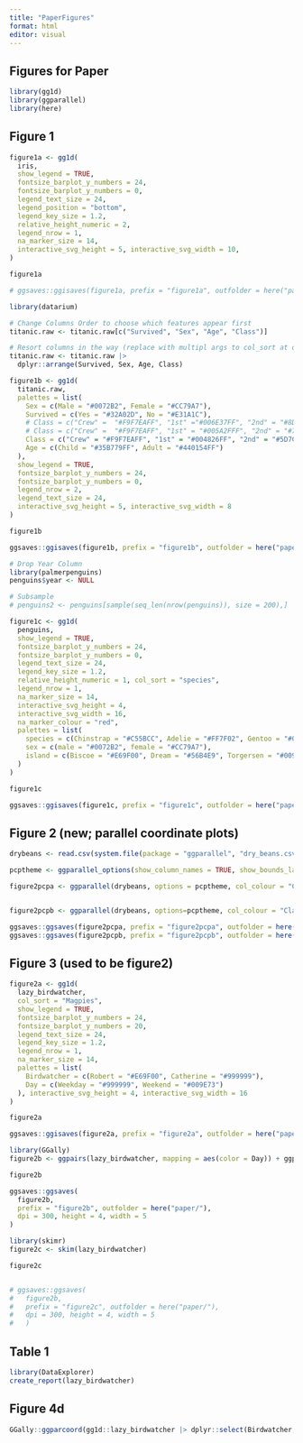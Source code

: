 ```yaml
---
title: "PaperFigures"
format: html
editor: visual
---
```


## Figures for Paper

```r
library(gg1d)
library(ggparallel)
library(here)
```

## Figure 1

```r
figure1a <- gg1d(
  iris,
  show_legend = TRUE,
  fontsize_barplot_y_numbers = 24,
  fontsize_barplot_y_numbers = 0,
  legend_text_size = 24,
  legend_position = "bottom",
  legend_key_size = 1.2,
  relative_height_numeric = 2,
  legend_nrow = 1,
  na_marker_size = 14,
  interactive_svg_height = 5, interactive_svg_width = 10,
)

figure1a

# ggsaves::ggisaves(figure1a, prefix = "figure1a", outfolder = here("paper/"), dpi = 300, title = "Iris")
```

```r
library(datarium)

# Change Columns Order to choose which features appear first
titanic.raw <- titanic.raw[c("Survived", "Sex", "Age", "Class")]

# Resort columns in the way (replace with multipl args to col_sort at one point
titanic.raw <- titanic.raw |>
  dplyr::arrange(Survived, Sex, Age, Class)

figure1b <- gg1d(
  titanic.raw,
  palettes = list(
    Sex = c(Male = "#0072B2", Female = "#CC79A7"),
    Survived = c(Yes = "#32A02D", No = "#E31A1C"),
    # Class = c("Crew" =  "#F9F7EAFF", "1st" ="#006E37FF", "2nd" = "#8DB580FF", "3rd" =  "#D9E5BDFF"),
    # Class = c("Crew" =  "#F9F7EAFF", "1st" = "#005A2FFF", "2nd" = "#719A63FF", "3rd" = "#C0D6A8FF"),
    Class = c("Crew" = "#F9F7EAFF", "1st" = "#004826FF", "2nd" = "#5D7C50FF", "3rd" = "#A8BE93FF"),
    Age = c(Child = "#35B779FF", Adult = "#440154FF")
  ),
  show_legend = TRUE,
  fontsize_barplot_y_numbers = 24,
  fontsize_barplot_y_numbers = 0,
  legend_nrow = 2,
  legend_text_size = 24,
  interactive_svg_height = 5, interactive_svg_width = 8
)

figure1b

ggsaves::ggisaves(figure1b, prefix = "figure1b", outfolder = here("paper/"), dpi = 300, title = "Titanic")
```

```r
# Drop Year Column
library(palmerpenguins)
penguins$year <- NULL

# Subsample
# penguins2 <- penguins[sample(seq_len(nrow(penguins)), size = 200),]

figure1c <- gg1d(
  penguins,
  show_legend = TRUE,
  fontsize_barplot_y_numbers = 24,
  fontsize_barplot_y_numbers = 0,
  legend_text_size = 24,
  legend_key_size = 1.2,
  relative_height_numeric = 1, col_sort = "species",
  legend_nrow = 1,
  na_marker_size = 14,
  interactive_svg_height = 4,
  interactive_svg_width = 16,
  na_marker_colour = "red",
  palettes = list(
    species = c(Chinstrap = "#C55BCC", Adelie = "#FF7F02", Gentoo = "#047476"),
    sex = c(male = "#0072B2", female = "#CC79A7"),
    island = c(Biscoe = "#E69F00", Dream = "#56B4E9", Torgersen = "#009E73")
  )
)

figure1c

ggsaves::ggisaves(figure1c, prefix = "figure1c", outfolder = here("paper/"), dpi = 300, title = "PalmerPenguins")
```

## Figure 2 (new; parallel coordinate plots)

```r
drybeans <- read.csv(system.file(package = "ggparallel", "dry_beans.csv"))

pcptheme <- ggparallel_options(show_column_names = TRUE, show_bounds_labels = FALSE, show_points = TRUE, show_bounds_rect = FALSE, x_axis_text_angle = 90, x_axis_text_hjust = 0, fontsize_x_axis_text = 14)

figure2pcpa <- ggparallel(drybeans, options = pcptheme, col_colour = "Class", order_observations_by = "original")


figure2pcpb <- ggparallel(drybeans, options=pcptheme, col_colour = "Class", order_observations_by = "original", highlight = "DERMASON")

ggsaves::ggsaves(figure2pcpa, prefix = "figure2pcpa", outfolder = here("paper"), height = 5, width = 12, dpi = 300)
ggsaves::ggsaves(figure2pcpb, prefix = "figure2pcpb", outfolder = here("paper"), height = 5, width = 12, dpi = 300)
```

## Figure 3 (used to be figure2)

```r
figure2a <- gg1d(
  lazy_birdwatcher,
  col_sort = "Magpies",
  show_legend = TRUE,
  fontsize_barplot_y_numbers = 24,
  fontsize_barplot_y_numbers = 20,
  legend_text_size = 24,
  legend_key_size = 1.2,
  legend_nrow = 1,
  na_marker_size = 14,
  palettes = list(
    Birdwatcher = c(Robert = "#E69F00", Catherine = "#999999"),
    Day = c(Weekday = "#999999", Weekend = "#009E73")
  ), interactive_svg_height = 4, interactive_svg_width = 16
)

figure2a

ggsaves::ggisaves(figure2a, prefix = "figure2a", outfolder = here("paper/"), dpi = 300, title = "Lazy Birdwatcher")
```

```r
library(GGally)
figure2b <- ggpairs(lazy_birdwatcher, mapping = aes(color = Day)) + ggplot2::theme_bw() + scale_fill_manual(values = c(Weekday = "#999999", Weekend = "#009E73"))

figure2b

ggsaves::ggsaves(
  figure2b,
  prefix = "figure2b", outfolder = here("paper/"),
  dpi = 300, height = 4, width = 5
)
```

```r
library(skimr)
figure2c <- skim(lazy_birdwatcher)

figure2c


# ggsaves::ggsaves(
#   figure2b,
#   prefix = "figure2c", outfolder = here("paper/"),
#   dpi = 300, height = 4, width = 5
#   )
```

## Table 1

```r
library(DataExplorer)
create_report(lazy_birdwatcher)
```

## Figure 4d

```r
GGally::ggparcoord(gg1d::lazy_birdwatcher |> dplyr::select(Birdwatcher, Day, Magpies), missing = "min10", groupColumn = 1, columns = 2:3, scale = "uniminmax", showPoints = TRUE) + ggplot2::theme_bw()
  
```
